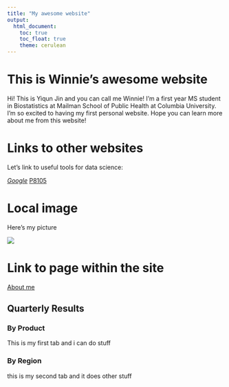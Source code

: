 ```yaml
---
title: "My awesome website"
output: 
  html_document:
    toc: true
    toc_float: true
    theme: cerulean
---
```


# This is Winnie's awesome website

Hi! This is Yiqun Jin and you can call me Winnie! I'm a first year MS student in Biostatistics at Mailman School of Public Health at Columbia University. I'm so excited to having my first personal website. Hope you can learn more about me from this website!

# Links to other websites

Let's link to useful tools for data science:

*[Google](https://www.google.com)
*[P8105](https://p8105.com)

# Local image

Here's my picture

![](images/IMG_0472.jpeg)


# Link to page within the site

[About me](about.html)

## Quarterly Results {.tabset}

### By Product

This is my first tab and i can do stuff

### By Region
 
this is my second tab and it does other stuff
